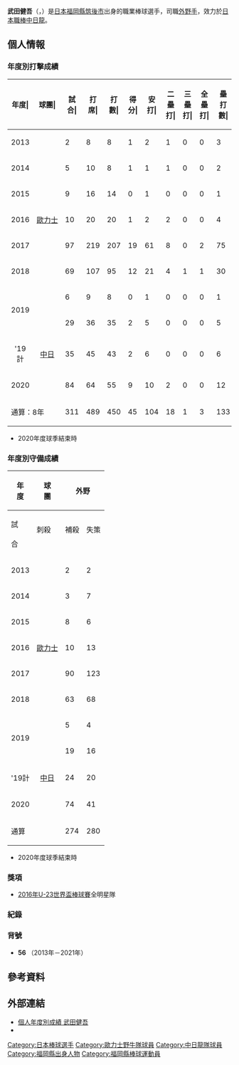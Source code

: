 {{Infobox NPB player|
|name=武田健吾|
|image=Takeda kengo.jpg|
|width=300|
|position=外野手|
|team=|
|number=|
|bats=右|
|throws=右|
|birthdate={{birth_date_and_age|1994|4|18|mf=y}}|
|birthplace={{JPN}}[[福岡縣|福岡縣]][[筑後市|筑後市]]|
|debutdate=10月12日
|debutyear=2013年
|debutteam=歐力士野牛
|statyear=2021年球季
|stat1label=打擊率
|stat1value=0.223
|stat2label=全壘打
|stat2value=4
|stat3label=打點
|stat3value=32
|stat4label=盜壘
|stat4value=2
|teams=<nowiki></nowiki>
* 自由之丘高等學校
* [[歐力士野牛|歐力士野牛]]（2013年－2019年）
* [[中日龍|中日龍]]（2019年－2021年）
}}
{{MedalTableTop}}
{{MedalSport|男子[[棒球|棒球]]}}
{{MedalCountry|{{JPN}}}}
{{MedalCompetition|[[U-23世界盃棒球賽|U-23世界盃棒球賽]]}}
{{MedalGold|[[2016年U-23世界盃棒球賽|2016年 蒙特雷]]|隊際}}
{{MedalCompetition|[[U-23世界盃棒球賽|21U世界盃棒球賽]]}}
{{MedalSilver|[[2014年21U世界盃棒球賽|2014年 台中]]|隊際}}
{{MedalBottom}}
{{Japanese|japanese=武田 健吾|kana=たけだ けんご|romaji=Takeda Kengo}}

'''武田健吾'''（{{jpn|j=武田 健吾|hg=たけだ けんご|rm=Takeda Kengo}}，{{bd|1994年|4月18日||catIdx=Takeda, Kengo}}）是[[日本|日本]][[福岡縣|福岡縣]][[筑後市|筑後市]]出身的職業棒球選手，司職[[外野手|外野手]]，效力於[[日本職棒|日本職棒]][[中日龍|中日龍]]。

== 個人情報 ==
=== 年度別打擊成績 ===
{| class="wikitable" style="text-align:right; font-size:small"
|-bgcolor="#efefef"
!年度|!!球團|!!試合|!!打<br />席|!!打<br />數|!!得分|!!安打|!!二<br />壘<br />打|!!三<br />壘<br />打|!!全<br />壘<br />打|!!壘<br />打<br />數|!!打點|!!盜壘|!!盜<br />壘<br />刺|!!觸擊|!!犧<br />牲<br />打|!!保送|!!敬遠|!!觸身|!!三振|!!雙殺|!!打<br />擊<br />率|!!上<br />壘<br />率|!!長<br />打<br />率|!!OPS
|-
|style="text-align:center;"|2013
|rowspan="7" style="text-align:center; white-space:nowrap;"|[[歐力士野牛|歐力士]]
|2||8||8||1||2||1||0||0||3||0||0||0||0||0||0||0||0||0||0||.250||.250||.375||.625
|-
|style="text-align:center;"|2014 
|5||10||8||1||1||1||0||0||2||1||0||0||1||0||1||0||0||3||0||.125||.222||.250||.472
|-
|style="text-align:center;"|2015
|9||16||14||0||1||0||0||0||1||0||0||0||1||0||1||0||0||4||0||.071||.133||.071||.205
|-
|style="text-align:center;"|2016
|10||20||20||1||2||2||0||0||4||1||0||0||0||0||0||0||0||3||0||.100||.100||.200||.300
|-
|style="text-align:center;"|2017
|97||219||207||19||61||8||0||2||75||14||0||0||4||0||5||0||3||47||3||.295||.321||.362||.683
|-
|style="text-align: center;"|2018
|69||107||95||12||21||4||1||1||30||12||0||0||5||3||2||0||2||20||2||.221||.245||.316||.561
|-
|rowspan="2" style="text-align: center;"|2019
|6||9||8||0||1||0||0||0||1||0||1||0||0||0||0||0||1||1||0||.125||.222||.125||.347
|-
|rowspan="3" style="text-align: center; white-space:nowrap;"|[[中日龍|中日]]
|29||36||35||2||5||0||0||0||5||1||0||0||1||0||0||0||0||12||2||.143||.143||.143||.286
|-style="background-color:#f2f2f2"
!style="text-align:center;"|'19計
|35||45||43||2||6||0||0||0||6||1||1||0||1||0||0||0||1||13||2||.140||.159||.140||.299
|-
|rowspan="1" style="text-align: center;"|2020
|84||64||55||9||10||2||0||0||12||2||1||0||3||1||5||0||0||13||2||.182||.246||.218||.464
|-
!colspan="2"|通算：8年
|311||489||450||45||104||18||1||3||133||31||2||0||15||4||14||0||6||103||9||.231||.262||.296||.557
|}
* 2020年度球季結束時

=== 年度別守備成績 ===
{| class="wikitable" style="text-align: right; font-size: small;"
!rowspan="2"|年<br />度!!rowspan="2"|球<br />團!!colspan="6"|外野!!colspan="6"|一壘
|-style="line-height:1.25em; text-align:center;"
!試<br /><br />合!!刺殺<br /><br />!!補殺<br /><br />!!失策<br /><br />!!併殺<br /><br />!!守備率<br /<br />!!試<br /><br />合!!刺<br /><br />殺!!補<br /><br />殺!!失<br /><br />策!!併<br /><br />殺!!守<br />備<br />率
|-
|style="text-align:center;"|2013
|rowspan="7" style="text-align: center; white-space:nowrap;"|[[歐力士野牛|歐力士]]
|2||2||0||0||0||1.000||colspan="6" style="text-align:center;"|-
|-
|style="text-align:center;"|2014
|3||7||0||0||0||1.000||colspan="6" style="text-align:center;"|-
|-
|style="text-align:center;"|2015
|8||6||0||0||0||1.000||colspan="6" style="text-align:center;"|-
|-
|style="text-align:center;"|2016
|10||13||1||0||0||1.000||colspan="6" style="text-align:center;"|-
|-
|style="text-align:center;"|2017
|90||123||2||1||1||.992||colspan="6" style="text-align:center;"|-
|-
|style="text-align:center;"|2018
|63||68||4||1||2||.986||colspan="6" style="text-align:center;"|-
|-
|rowspan="2" style="text-align: center;"|2019
|5||4||0||0||0||1.000||colspan="6" style="text-align:center;"|-
|-
|rowspan="3" style="text-align:center; white-space:nowrap;"|[[中日龍|中日]]
|19||16||0||0||0||1.000||colspan="6" style="text-align:center;"|-
|-style="background-color:#f2f2f2"
!style="text-align:center;"|'19計
|24||20||0||0||0||1.000||colspan="6" style="text-align:center;"|-
|-
|style="text-align:center;"|2020
|74||41||2||1||0||.977||10||9||0||0||1||1.000
|-
!colspan="2"|通算
|274||280||9||3||3||.990||10||9||0||0||1||1.000
|}
* 2020年度球季結束時

=== 獎項 ===
* [[2016年U-23世界盃棒球賽|2016年U-23世界盃棒球賽]]全明星隊

=== 紀錄 ===

=== 背號 ===
* '''56''' （2013年－2021年）

== 參考資料 ==
{{reflist}}

== 外部連結 ==
* [http://npb.jp/bis/players/91995137.html 個人年度別成績 武田健吾] {{Wayback|url=http://npb.jp/bis/players/91995137.html |date=20210119211524 }} {{ja icon}} 
* {{Baseballstats|brm=takeda000ken}}

{{2016年U-23世界盃棒球賽日本代表隊}}
{{DEFAULTSORT:Takeda, Kengo}}
[[Category:日本棒球選手|Category:日本棒球選手]]
[[Category:歐力士野牛隊球員|Category:歐力士野牛隊球員]]
[[Category:中日龍隊球員|Category:中日龍隊球員]]
[[Category:福岡縣出身人物|Category:福岡縣出身人物]]
[[Category:福岡縣棒球運動員|Category:福岡縣棒球運動員]]
